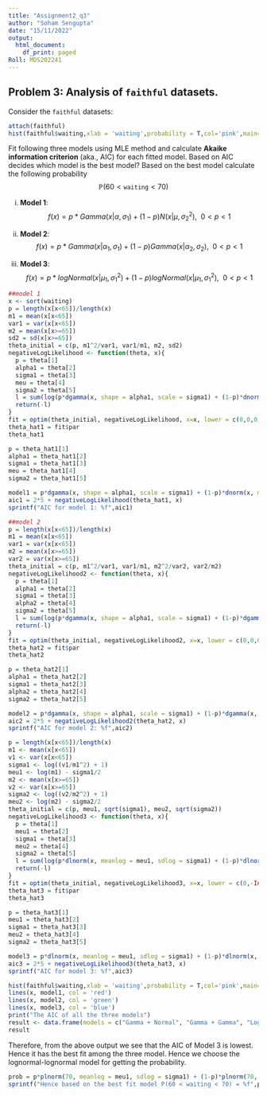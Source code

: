 ---
title: "Assignment2_q3"
author: "Soham Sengupta"
date: "15/11/2022"
output:
  html_document:
    df_print: paged
Roll: MDS202241
---

## Problem 3: Analysis of `faithful` datasets.

Consider the `faithful` datasets:
```{r}
attach(faithful)
hist(faithful$waiting,xlab = 'waiting',probability = T,col='pink',main='')
```

Fit following three models using MLE method and calculate **Akaike information criterion** (aka., AIC) for each fitted model. Based on AIC decides which model is the best model? Based on the best model calculate the following probability
$$
\mathbb{P}(60<\texttt{waiting}<70)
$$

(i) **Model 1**:
$$
f(x)=p*Gamma(x|\alpha,\sigma_1)+(1-p)N(x|\mu,\sigma_2^2),~~0<p<1
$$
(ii) **Model 2**:
$$
f(x)=p*Gamma(x|\alpha_1,\sigma_1)+(1-p)Gamma(x|\alpha_2,\sigma_2),~~0<p<1
$$

(iii) **Model 3**:
$$
f(x)=p*logNormal(x|\mu_1,\sigma_1^2)+(1-p)logNormal(x|\mu_1,\sigma_1^2),~~0<p<1
$$
```{r}
##model 1
x <- sort(waiting)
p = length(x[x<65])/length(x)
m1 = mean(x[x<65])
var1 = var(x[x<65])
m2 = mean(x[x>=65])
sd2 = sd(x[x>=65])
theta_initial = c(p, m1^2/var1, var1/m1, m2, sd2)
negativeLogLikelihood <- function(theta, x){
  p = theta[1]
  alpha1 = theta[2]
  sigma1 = theta[3]
  meu = theta[4]
  sigma2 = theta[5]
  l = sum(log(p*dgamma(x, shape = alpha1, scale = sigma1) + (1-p)*dnorm(x, mean = meu, sd = sigma2)))
  return(-l)
}
fit = optim(theta_initial, negativeLogLikelihood, x=x, lower = c(0,0,0,-Inf, 0), upper = c(1, Inf, Inf, Inf, Inf), method = "L-BFGS-B")
theta_hat1 = fit$par
theta_hat1

p = theta_hat1[1]
alpha1 = theta_hat1[2]
sigma1 = theta_hat1[3]
meu = theta_hat1[4]
sigma2 = theta_hat1[5]

model1 = p*dgamma(x, shape = alpha1, scale = sigma1) + (1-p)*dnorm(x, mean = meu, sd = sigma2)
aic1 = 2*5 + negativeLogLikelihood(theta_hat1, x)
sprintf("AIC for model 1: %f",aic1)
```
```{r}
##model 2
p = length(x[x<65])/length(x)
m1 = mean(x[x<65])
var1 = var(x[x<65])
m2 = mean(x[x>=65])
var2 = var(x[x>=65])
theta_initial = c(p, m1^2/var1, var1/m1, m2^2/var2, var2/m2)
negativeLogLikelihood2 <- function(theta, x){
  p = theta[1]
  alpha1 = theta[2]
  sigma1 = theta[3]
  alpha2 = theta[4]
  sigma2 = theta[5]
  l = sum(log(p*dgamma(x, shape = alpha1, scale = sigma1) + (1-p)*dgamma(x, shape = alpha2, scale = sigma2)))
  return(-l)
}
fit = optim(theta_initial, negativeLogLikelihood2, x=x, lower = c(0,0,0,0,0), upper = c(1, Inf, Inf, Inf, Inf), method = "L-BFGS-B")
theta_hat2 = fit$par
theta_hat2

p = theta_hat2[1]
alpha1 = theta_hat2[2]
sigma1 = theta_hat2[3]
alpha2 = theta_hat2[4]
sigma2 = theta_hat2[5]

model2 = p*dgamma(x, shape = alpha1, scale = sigma1) + (1-p)*dgamma(x, shape = alpha2, scale = sigma2)
aic2 = 2*5 + negativeLogLikelihood2(theta_hat2, x)
sprintf("AIC for model 2: %f",aic2)
```
```{r}
p = length(x[x<65])/length(x)
m1 <- mean(x[x<65])
v1 <- var(x[x<65])
sigma1 <- log((v1/m1^2) + 1)
meu1 <- log(m1) - sigma1/2
m2 <- mean(x[x>=65])
v2 <- var(x[x>=65])
sigma2 <- log((v2/m2^2) + 1)
meu2 <- log(m2) - sigma2/2
theta_initial = c(p, meu1, sqrt(sigma1), meu2, sqrt(sigma2))
negativeLogLikelihood3 <- function(theta, x){
  p = theta[1]
  meu1 = theta[2]
  sigma1 = theta[3]
  meu2 = theta[4]
  sigma2 = theta[5]
  l = sum(log(p*dlnorm(x, meanlog = meu1, sdlog = sigma1) + (1-p)*dlnorm(x, meanlog = meu2, sdlog = sigma2)))
  return(-l)
}
fit = optim(theta_initial, negativeLogLikelihood3, x=x, lower = c(0,-Inf,0,-Inf,0), upper = c(1, Inf, Inf, Inf, Inf), method = "L-BFGS-B")
theta_hat3 = fit$par
theta_hat3

p = theta_hat3[1]
meu1 = theta_hat3[2]
sigma1 = theta_hat3[3]
meu2 = theta_hat3[4]
sigma2 = theta_hat3[5]

model3 = p*dlnorm(x, meanlog = meu1, sdlog = sigma1) + (1-p)*dlnorm(x, meanlog = meu2, sdlog = sigma2)
aic3 = 2*5 + negativeLogLikelihood3(theta_hat3, x)
sprintf("AIC for model 3: %f",aic3)
```
```{r}
hist(faithful$waiting,xlab = 'waiting',probability = T,col='pink',main='')
lines(x, model1, col = 'red')
lines(x, model2, col = 'green')
lines(x, model3, col = 'blue')
print("The AIC of all the three models")
result <- data.frame(models = c("Gamma + Normal", "Gamma + Gamma", "Lognormal + Lognormal"), AIC = c(aic1, aic2, aic3))
result
```
Therefore, from the above output we see that the AIC of Model 3 is lowest. Hence it has the best fit among the three model. Hence we choose the lognormal-lognormal model for getting the probability.

```{r}
prob = p*plnorm(70, meanlog = meu1, sdlog = sigma1) + (1-p)*plnorm(70, meanlog = meu2, sdlog = sigma2)-p*plnorm(60, meanlog = meu1, sdlog = sigma1) - (1-p)*plnorm(60, meanlog = meu2, sdlog = sigma2)
sprintf("Hence based on the best fit model P(60 < waiting < 70) = %f",prob)
```


